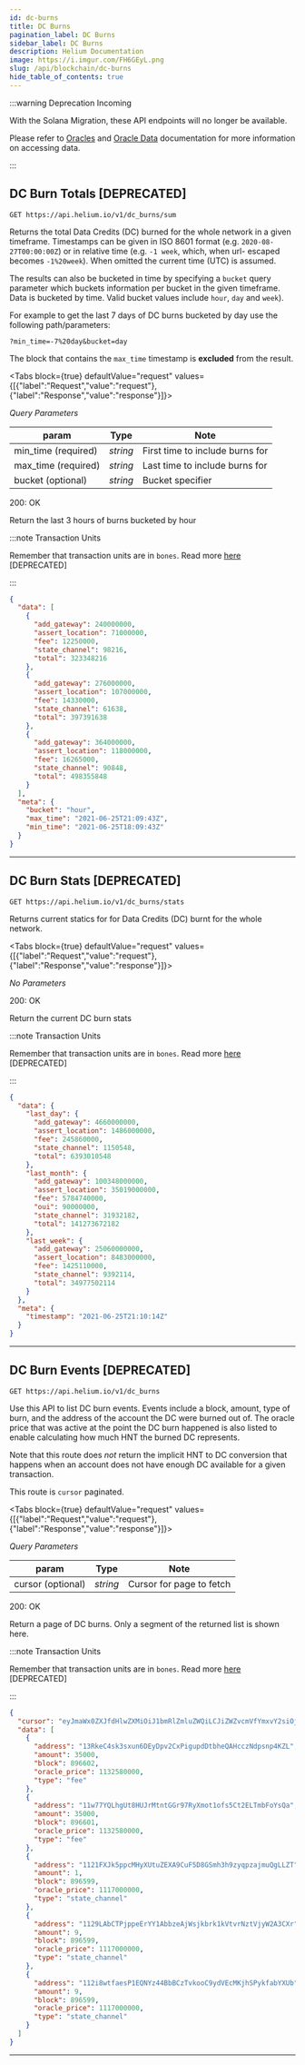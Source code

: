 ```yaml
---
id: dc-burns
title: DC Burns
pagination_label: DC Burns
sidebar_label: DC Burns
description: Helium Documentation
image: https://i.imgur.com/FH6GEyL.png
slug: /api/blockchain/dc-burns
hide_table_of_contents: true
---
```



:::warning Deprecation Incoming

With the Solana Migration, these API endpoints will no longer be available.

Please refer to [Oracles](/oracles) and [Oracle Data](/oracles/oracle-data) documentation for more
information on accessing data.

:::

## DC Burn Totals [DEPRECATED]

```
GET https://api.helium.io/v1/dc_burns/sum
```

Returns the total Data Credits (DC) burned for the whole network in a given timeframe. Timestamps
can be given in ISO 8601 format (e.g. `2020-08-27T00:00:00Z`) or in relative time (e.g. `-1 week`,
which, when url- escaped becomes `-1%20week`). When omitted the current time (UTC) is assumed.

The results can also be bucketed in time by specifying a `bucket` query parameter which buckets
information per bucket in the given timeframe. Data is bucketed by time. Valid bucket values include
`hour`, `day` and `week`).

For example to get the last 7 days of DC burns bucketed by day use the following path/parameters:

`?min_time=-7%20day&bucket=day`

The block that contains the `max_time` timestamp is **excluded** from the result.

<Tabs
  block={true}
  defaultValue="request"
  values={[{"label":"Request","value":"request"},{"label":"Response","value":"response"}]}>
<TabItem value="request">

_Query Parameters_

| param               | Type     | Note                            |
| ------------------- | -------- | ------------------------------- |
| min_time (required) | _string_ | First time to include burns for |
| max_time (required) | _string_ | Last time to include burns for  |
| bucket (optional)   | _string_ | Bucket specifier                |

</TabItem>
<TabItem value="response">

200: OK

Return the last 3 hours of burns bucketed by hour

:::note Transaction Units

Remember that transaction units are in `bones`. Read more
[here](/api/blockchain/introduction/#transaction-units) [DEPRECATED]

:::

```json
{
  "data": [
    {
      "add_gateway": 240000000,
      "assert_location": 71000000,
      "fee": 12250000,
      "state_channel": 98216,
      "total": 323348216
    },
    {
      "add_gateway": 276000000,
      "assert_location": 107000000,
      "fee": 14330000,
      "state_channel": 61638,
      "total": 397391638
    },
    {
      "add_gateway": 364000000,
      "assert_location": 118000000,
      "fee": 16265000,
      "state_channel": 90848,
      "total": 498355848
    }
  ],
  "meta": {
    "bucket": "hour",
    "max_time": "2021-06-25T21:09:43Z",
    "min_time": "2021-06-25T18:09:43Z"
  }
}
```

</TabItem>
</Tabs>

---

## DC Burn Stats [DEPRECATED]

```
GET https://api.helium.io/v1/dc_burns/stats
```

Returns current statics for for Data Credits (DC) burnt for the whole network.

<Tabs
  block={true}
  defaultValue="request"
  values={[{"label":"Request","value":"request"},{"label":"Response","value":"response"}]}>
<TabItem value="request">

_No Parameters_

</TabItem>
<TabItem value="response">

200: OK

Return the current DC burn stats

:::note Transaction Units

Remember that transaction units are in `bones`. Read more
[here](/api/blockchain/introduction/#transaction-units) [DEPRECATED]

:::

```json
{
  "data": {
    "last_day": {
      "add_gateway": 4660000000,
      "assert_location": 1486000000,
      "fee": 245860000,
      "state_channel": 1150548,
      "total": 6393010548
    },
    "last_month": {
      "add_gateway": 100348000000,
      "assert_location": 35019000000,
      "fee": 5784740000,
      "oui": 90000000,
      "state_channel": 31932182,
      "total": 141273672182
    },
    "last_week": {
      "add_gateway": 25060000000,
      "assert_location": 8483000000,
      "fee": 1425110000,
      "state_channel": 9392114,
      "total": 34977502114
    }
  },
  "meta": {
    "timestamp": "2021-06-25T21:10:14Z"
  }
}
```

</TabItem>
</Tabs>

---

## DC Burn Events [DEPRECATED]

```
GET https://api.helium.io/v1/dc_burns
```

Use this API to list DC burn events. Events include a block, amount, type of burn, and the address
of the account the DC were burned out of. The oracle price that was active at the point the DC burn
happened is also listed to enable calculating how much HNT the burned DC represents.

Note that this route does _not_ return the implicit HNT to DC conversion that happens when an
account does not have enough DC available for a given transaction.

This route is `cursor` paginated.

<Tabs
  block={true}
  defaultValue="request"
  values={[{"label":"Request","value":"request"},{"label":"Response","value":"response"}]}>
<TabItem value="request">

_Query Parameters_

| param             | Type     | Note                     |
| ----------------- | -------- | ------------------------ |
| cursor (optional) | _string_ | Cursor for page to fetch |

</TabItem>
<TabItem value="response">

200: OK

Return a page of DC burns. Only a segment of the returned list is shown here.

:::note Transaction Units

Remember that transaction units are in `bones`. Read more
[here](/api/blockchain/introduction/#transaction-units) [DEPRECATED]

:::

```json
{
  "cursor": "eyJmaWx0ZXJfdHlwZXMiOiJ1bmRlZmluZWQiLCJiZWZvcmVfYmxvY2siOjg5NjU5OCwiYmVmb3JlX2FkZHJlc3MiOiIxMTJhaFRTWTRIcWh4cDdhMjFhN3dKeEdUWVR0SlpvUzdpR2twakhvOG9TZHl1TlpHbnhNIn0",
  "data": [
    {
      "address": "13RkeC4sk3sxun6DEyDpv2CxPigupdDtbheQAHcczNdpsnp4KZL",
      "amount": 35000,
      "block": 896602,
      "oracle_price": 1132580000,
      "type": "fee"
    },
    {
      "address": "11w77YQLhgUt8HUJrMtntGGr97RyXmot1ofs5Ct2ELTmbFoYsQa",
      "amount": 35000,
      "block": 896601,
      "oracle_price": 1132580000,
      "type": "fee"
    },
    {
      "address": "1121FXJk5ppcMHyXUtuZEXA9CuF5D8GSmh3h9zyqpzajmuQgLLZT",
      "amount": 1,
      "block": 896599,
      "oracle_price": 1117000000,
      "type": "state_channel"
    },
    {
      "address": "1129LAbCTPjppeErYY1AbbzeAjWsjkbrk1kVtvrNztVjyW2A3CXr",
      "amount": 9,
      "block": 896599,
      "oracle_price": 1117000000,
      "type": "state_channel"
    },
    {
      "address": "112i8wtfaesP1EQNYz44BbBCzTvkooC9ydVEcMKjhSPykfabYXUb",
      "amount": 9,
      "block": 896599,
      "oracle_price": 1117000000,
      "type": "state_channel"
    }
  ]
}
```

</TabItem>
</Tabs>

---
